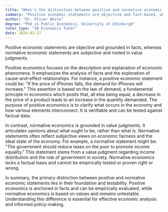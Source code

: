 ```yaml
---
title: "What's the distinction between positive and normative economic statements?"
summary: "Positive economic statements are objective and fact-based, while normative economic statements are subjective and value-based."
author: "Dr. Oliver White"
degree: "PhD in Public Economics, University of Edinburgh"
tutor_type: "IB Economics Tutor"
date: 2024-03-27
---
```


Positive economic statements are objective and grounded in facts, whereas normative economic statements are subjective and rooted in value judgments.

Positive economics focuses on the description and explanation of economic phenomena. It emphasizes the analysis of facts and the exploration of cause-and-effect relationships. For instance, a positive economic statement could be: "If the price of iPhones falls, the demand for iPhones will increase." This assertion is based on the law of demand, a fundamental principle in economics which posits that, all else being equal, a decrease in the price of a product leads to an increase in the quantity demanded. The purpose of positive economics is to clarify what occurs in the economy and how various elements interconnect. It is verifiable and can be tested against factual data.

In contrast, normative economics is grounded in value judgments. It articulates opinions about what ought to be, rather than what is. Normative statements often reflect subjective views on economic fairness and the ideal state of the economy. For example, a normative statement might be: "The government should reduce taxes on the poor to promote income equality." This statement stems from a value judgment regarding income distribution and the role of government in society. Normative economics lacks a factual basis and cannot be empirically tested or proven right or wrong.

In summary, the primary distinction between positive and normative economic statements lies in their foundation and testability. Positive economics is anchored in facts and can be empirically evaluated, while normative economics is based on values and remains untestable. Understanding this difference is essential for effective economic analysis and informed policy-making.
    